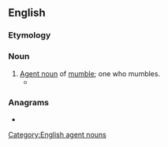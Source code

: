 ==English==

===Etymology===
{{suffix|en|mumble|er}}

===Noun===
{{en-noun}}

# [[agent noun|Agent noun]] of [[mumble]]; one who mumbles.
#* {{quote-book|1=en|year=1938|author=Norman Lindsay|authorlink=Norman Lindsay|title=Age of Consent|publisher=Ure Smith|location=Sydney|year_published=1962|page=91|passage=Attending Bradly for company when he went abroad with his painting traps failed to account for itself under the heading of a diversion. Old Mudgy surpassed himself as a scowler and '''mumbler''' when engaged in the practice of his art.}}

===Anagrams===
* {{anagrams|en|a=belmmru|Brummel}}

[[Category:English agent nouns]]